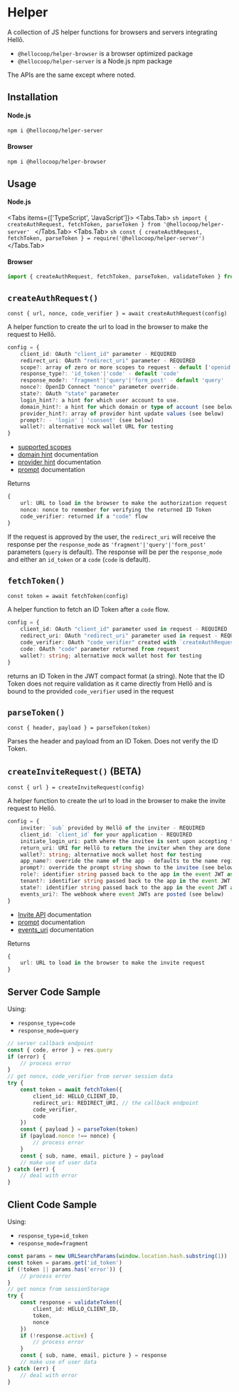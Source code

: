 
# Helper

A collection of JS helper functions for browsers and servers integrating Hellō.

- `@hellocoop/helper-browser` is a browser optimized package
- `@hellocoop/helper-server`  is a Node.js npm package


The APIs are the same except where noted.

## Installation

#### Node.js

```sh npm2yarn
npm i @hellocoop/helper-server
```

#### Browser 

```sh npm2yarn
npm i @hellocoop/helper-browser
```

## Usage

#### Node.js

<Tabs items={['TypeScript', 'JavaScript']}>
  <Tabs.Tab>
    ```sh
    import { createAuthRequest, fetchToken, parseToken } from '@hellocoop/helper-server'
    ```
  </Tabs.Tab>
  <Tabs.Tab>
    ```sh
    const { createAuthRequest, fetchToken, parseToken } = require('@hellocoop/helper-server')
    ```
  </Tabs.Tab>
</Tabs>

#### Browser
```typescript
import { createAuthRequest, fetchToken, parseToken, validateToken } from '@hellocoop/helper-browser'
```

## `createAuthRequest()`
`const { url, nonce, code_verifier } = await createAuthRequest(config)`

A helper function to create the url to load in the browser to make the request to Hellō.

```typescript
config = {
    client_id: OAuth "client_id" parameter - REQUIRED
    redirect_uri: OAuth "redirect_uri" parameter - REQUIRED
    scope?: array of zero or more scopes to request - default ['openid','name','email','picture']
    response_type?: 'id_token'|'code' - default 'code'
    response_mode?: 'fragment'|'query'|'form_post' - default 'query'
    nonce?: OpenID Connect "nonce" parameter override. 
    state?: OAuth "state" parameter
    login_hint?: a hint for which user account to use.
    domain_hint?: a hint for which domain or type of account (see below)
    provider_hint?: array of provider hint update values (see below)
    prompt?: - 'login' | 'consent' (see below)
    wallet?: alternative mock wallet URL for testing
}
```
- [supported scopes](/docs/scopes)
- [domain hint](/docs/apis/wallet/#domain_hint) documentation
- [provider hint](/docs/apis/wallet/#provider_hint) documentation
- [prompt](/docs/apis/web-client/#login) documentation

Returns
```typescript
{
    url: URL to load in the browser to make the authorization request
    nonce: nonce to remember for verifying the returned ID Token
    code_verifier: returned if a "code" flow
}
```

If the request is approved by the user, the `redirect_uri` will receive the response per the `response_mode` as `'fragment'|'query'|'form_post'` parameters (`query` is default). The response will be per the `response_mode` and either an `id_token` or a `code` (`code` is default).


## `fetchToken()`
`const token = await fetchToken(config)`

A helper function to fetch an ID Token after a `code` flow. 

```typescript
config = {
    client_id: OAuth "client_id" parameter used in request - REQUIRED
    redirect_uri: OAuth "redirect_uri" parameter used in request - REQUIRED
    code_verifier: OAuth "code_verifier" created with `createAuthRequest()`
    code: OAuth "code" parameter returned from request
    wallet?: string; alternative mock wallet host for testing
} 
```

returns an ID Token in the JWT compact format (a string). Note that the ID Token does not require validation as it came directly from Hellō and is bound to the provided `code_verifier` used in the request

## `parseToken()`
`const { header, payload } = parseToken(token)`

Parses the header and payload from an ID Token. Does not verify the ID Token.

## `createInviteRequest()` (BETA)
`const { url } = createInviteRequest(config)`

A helper function to create the url to load in the browser to make the invite request to Hellō.

```typescript
config = {
    inviter: `sub` provided by Hellō of the inviter - REQUIRED
    client_id: `client_id` for your application - REQUIRED
    initiate_login_uri: path where the invitee is sent upon accepting the invitation - REQUIRED
    return_uri: URI for Hellō to return the inviter when they are done - REQUIRED
    wallet?: string; alternative mock wallet host for testing
    app_name?: override the name of the app - defaults to the name registered for the `client_id`
    prompt?: override the prompt string shown to the invitee (see below)
    role?: identifier string passed back to the app in the event JWT as the `role` property
    tenant?: identifier string passed back to the app in the event JWT as the `tenant` property
    state?: identifier string passed back to the app in the event JWT as the `state` property
    events_uri?: The webhook where event JWTs are posted (see below)
}
```
- [Invite API](/docs/apis/invite) documentation
- [prompt](/docs/apis/invite/#optional-parameters) documentation
- [events_uri](/docs/apis/invite/#query-parameters) documentation

Returns
```typescript
{
    url: URL to load in the browser to make the invite request
}
```

## Server Code Sample

Using:
- `response_type=code`
- `response_mode=query` 

```typescript
// server callback endpoint
const { code, error } = res.query
if (error) {
    // process error
}
// get nonce, code_verifier from server session data
try {
    const token = await fetchToken({
        client_id: HELLO_CLIENT_ID,
        redirect_uri: REDIRECT_URI, // the callback endpoint
        code_verifier,
        code
    })
    const { payload } = parseToken(token)
    if (payload.nonce !== nonce) {
        // process error
    }
    const { sub, name, email, picture } = payload
    // make use of user data
} catch (err) {
    // deal with error
}
```


## Client Code Sample

Using:
- `response_type=id_token`
- `response_mode=fragment`

```typescript
const params = new URLSearchParams(window.location.hash.substring(1))
const token = params.get('id_token')
if (!token || params.has('error')) {
    // process error
}
// get nonce from sessionStorage
try {
    const response = validateToken({
        client_id: HELLO_CLIENT_ID,
        token, 
        nonce
    })
    if (!response.active) {
        // process error
    }
    const { sub, name, email, picture } = response
    // make use of user data
} catch (err) {
    // deal with error
}
```
